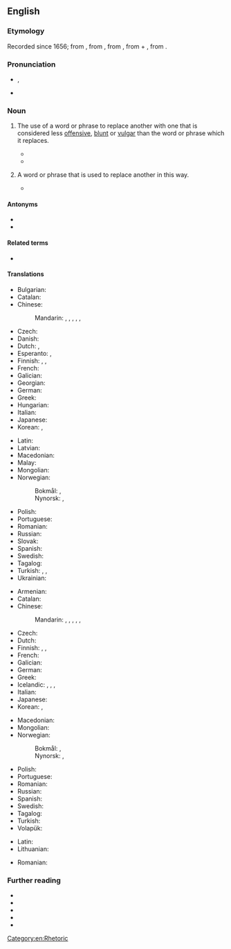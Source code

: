 ==English==

===Etymology===
{{PIE root|en|bʰeh₂|id=speak}}
Recorded since 1656; from {{der|en|grc|εὐφημισμός}}, from {{m|grc|εὐφημίζω}}, from {{m|grc|εὔφημος||uttering sound of good omen, abstaining from inauspicious words}}, from {{m|grc|εὖ||well}} + {{m|grc|φήμη||a voice, a prophetic voice, rumor, talk}}, from {{m|grc|φάναι||to speak, say}}.

===Pronunciation===
* {{enPR|yoo͞'fə-mĭz"(ə)m}}, {{IPA|/ˈjuː.fəˌmɪ.z(ə)m/|lang=en}}
* {{audio|en-us-euphemism.ogg|Audio (US)|lang=en}}

===Noun===
{{examples-right|examples=
* ''[[fib]]'' for ''[[lie#noun_2|lie]]''
* ''[[correctional facility]]'' for ''[[prison]]'' (compare [[dysphemism]]: ''[[slammer]]'')
* ''[[sleep with|sleep (with)]]'' for ''[[have sex|have sex (with)]]'' (compare [[dysphemism]]s: ''[[bang]]'', ''[[fuck]]'')
* ''[[pass away]]'' for ''[[die#verb|die]]''
* ''vertically challenged'' for ''[[short]]'' (physical stature; compare [[dysphemism]]s: ''[[midget]]'', ''[[dwarf]]'')
}}
{{en-noun|~}}

# {{lb|en|uncountable}} The use of a word or phrase to replace another with one that is considered less [[offensive]], [[blunt]] or [[vulgar]] than the word or phrase which it replaces.
#* {{quote-book|lang=en|year=a. 1803|author=[[w:James Beattie (poet)|James Beattie]]|chapter=Of Rhetorick|title=Elements of Moral Science|volume=III|location=Philadelphia|publisher=Hopkins and Earle|year_published=1809|section=I|page=118|pageurl=https://books.google.com/books?id=X887AQAAIAAJ&pg=PA118|passage=Akin to it [litotes] is '''euphemism,''' which may be applied to the same purpose.}}
#* {{quote-journal
|en
|journal=LA Times
|url=https://www.latimes.com/opinion/story/2019-07-25/concentration-camps-border-holocaust-alexandria-ocasio-cortez
|title=Op-Ed: I’m Jewish and I don’t say this lightly: ‘Never again’ is right now in America 
|author=David J. Ulin
|date=2019-7-26
|passage=In 1946, George Orwell addressed the relationship of language to reality and suggested that '''euphemism''', not imperfect analogy, was the real danger. If we don’t use shocking language to describe a shocking circumstance, can we truly recognize what is happening?}}
# {{lb|en|countable}} A word or phrase that is used to replace another in this way.
#* {{quote-book|lang=en|year=a. 1803|author=[[w:James Beattie (poet)|James Beattie]]|chapter=Of Rhetorick|title=Elements of Moral Science|volume=III|location=Philadelphia|publisher=Hopkins and Earle|year_published=1809|section=I|page=118|pageurl=https://books.google.com/books?id=X887AQAAIAAJ&pg=PA118|passage=When it is said of the martyr [[w:Saint Stephen|St. Stephen]], that “he fell asleep,” instead of—he died, the '''euphemism''' partakes of the nature of metaphor, intimating a resemblance between sleep and the death of such a person.}}

====Antonyms====
* {{l|en|dysphemism}}
* {{l|en|expletive}}

====Related terms====
* {{l|en|euphemistic}}

====Translations====
{{trans-top|use of a word or phrase to replace another word with one considered less offensive}}
* Bulgarian: {{t|bg|евфеми́зъм|m|sc=Cyrl}}
* Catalan: {{t|ca|eufemisme|m}}
* Chinese:
*: Mandarin: {{t+|cmn|委婉語|sc=Hani}}, {{t+|cmn|委婉语|tr=wěiwǎnyǔ|sc=Hani}}, {{t+|cmn|婉辭|sc=Hani}}, {{t+|cmn|婉辞|tr=wǎncí|sc=Hani}}, {{t+|cmn|婉詞|sc=Hani}}, {{t+|cmn|婉词|tr=wǎncí|sc=Hani}}
* Czech: {{t+|cs|eufemismus|n}}
* Danish: {{t+|da|eufemisme}}
* Dutch: {{t|nl|verbloeming}}, {{t+|nl|eufemisme|n}}
* Esperanto: {{t+|eo|eŭfemismo}}, {{t|eo|evitvorto}}
* Finnish: {{t+|fi|kiertoilmaus}}, {{t+|fi|kiertoilmaisu}}, {{t+|fi|eufemismi}}
* French: {{t+|fr|euphémisme|m}}
* Galician: {{t|gl|eufemismo|m}}
* Georgian: {{t-needed|ka}}
* German: {{t+|de|Euphemismus|m}}
* Greek: {{t+|el|ευφημισμός|m}}
* Hungarian: {{t+|hu|eufemizmus}}
* Italian: {{t+|it|eufemismo|m}}
* Japanese: {{t|ja|婉曲法|tr=えんきょくほう, enkyokuhō}}
* Korean: {{t+|ko|완곡어법}}, {{t|ko|[[돌리다|돌려]] [[말하기]]}}
{{trans-mid}}
* Latin: {{t|la|euphemismus|m}}
* Latvian: {{t|lv|eifēmisms|f}}
* Macedonian: {{t|mk|еуфеми́зам|m}}
* Malay: {{t|ms|bahasa halus}}
* Mongolian: {{t+|mn|цээрлэл|sc=Cyrl}}
* Norwegian:
*: Bokmål: {{t+|nb|eufemisme|m}}, {{t+|nb|evfemisme|m}}
*: Nynorsk: {{t|nn|eufemisme|m}}, {{t|nn|evfemisme|m}}
* Polish: {{t+|pl|eufemizm|m}}
* Portuguese: {{t+|pt|eufemismo|m}}
* Romanian: {{t+|ro|eufemism|n}}
* Russian: {{t+|ru|эвфеми́зм}}
* Slovak: {{t-needed|sk}}
* Spanish: {{t+|es|eufemismo|m}}
* Swedish: {{t+|sv|eufemism|c}}
* Tagalog: {{t|tl|pahiman}}
* Turkish: {{t+|tr|örtmece}}, {{t+|tr|edebikelam}}, {{t|tr|hüsnükelam|m-p}}
* Ukrainian: {{t+|uk|евфемі́зм|m|sc=Cyrl}}
{{trans-bottom}}

{{trans-top|word or phrase that is used to replace another in this way}}
* Armenian: {{t|hy|մեղմասացություն}}
* Catalan: {{t|ca|eufemisme|m}}
* Chinese:
*: Mandarin: {{t+|cmn|委婉語|sc=Hani}}, {{t+|cmn|委婉语|tr=wěiwǎnyǔ|sc=Hani}}, {{t+|cmn|婉辭|sc=Hani}}, {{t+|cmn|婉辞|tr=wǎncí|sc=Hani}}, {{t+|cmn|婉詞|sc=Hani}}, {{t+|cmn|婉词|tr=wǎncí|sc=Hani}}
* Czech: {{t+|cs|eufemismus|n}}
* Dutch: {{t+|nl|eufemisme|n}}
* Finnish: {{t+|fi|kiertoilmaus}}, {{t+|fi|kiertoilmaisu}}, {{t+|fi|eufemismi}}
* French: {{t+|fr|euphémisme|m}}
* Galician: {{t|gl|eufemismo|m}}
* German: {{t+|de|Euphemismus|m}}
* Greek: {{t+|el|ευφημισμός|m}}
* Icelandic: {{t|is|veigrunarorð|n}}, {{t|is|fegrunarheiti|n}}, {{t|is|skrautyrði|n}}, {{t|is|skrauthvörf|n}}
* Italian: {{t+|it|eufemismo|m}}
* Japanese: {{t|ja|婉曲表現|tr=えんきょくひょうげん, enkyoku hyōgen}}
* Korean: {{t|ko|[[완곡하다|완곡한]] [[표현]]|tr=wan-gokan pyohyeon}}, {{t|ko|완곡어}}
{{trans-mid}}
* Macedonian: {{t|mk|еуфеми́зам|m}}
* Mongolian: {{t+|mn|цээрлэл|sc=Cyrl}}
* Norwegian:
*: Bokmål: {{t+|nb|eufemisme|m}}, {{t+|nb|evfemisme|m}}
*: Nynorsk: {{t|nn|eufemisme|m}}, {{t|nn|evfemisme|m}}
* Polish: {{t+|pl|eufemizm|m}}
* Portuguese: {{t+|pt|eufemismo|m}}
* Romanian: {{t+|ro|eufemism|n}}
* Russian: {{t+|ru|эвфеми́зм|m}}
* Spanish: {{t+|es|eufemismo|m}}
* Swedish: {{t+|sv|eufemism|c}}
* Tagalog: {{t|tl|pahiman}}
* Turkish: {{t+|tr|edebikelam}}
* Volapük: {{t|vo|föemot}}
{{trans-bottom}}

{{checktrans-top}}
* Latin: {{t-check|la|euphemismus|m}}
* Lithuanian: {{t-check|lt|eufemizmas|m}}
{{trans-mid}}
* Romanian: {{t+check|ro|eufemism|n}}
{{trans-bottom}}

===Further reading===
* {{pedialite}}
* {{Wikisource1911Enc Citation|Euphemism}}
* {{R:Webster 1913}}
* {{R:Century 1911}}
* {{R:OneLook}}

[[Category:en:Rhetoric]]
